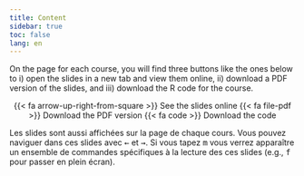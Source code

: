```yaml
---
title: Content
sidebar: true
toc: false
lang: en
---
```


On the page for each course, you will find three buttons like the ones below to i) open the slides in a new tab and view them online, ii) download a PDF version of the slides, and iii) download the R code for the course.

<p class="buttons" style="text-align:center;"><span class="btn btn-danger">{{< fa arrow-up-right-from-square >}} See the slides online </span> <span class="btn btn-danger">{{< fa file-pdf >}} Download the PDF version </span> <span class="btn btn-danger">{{< fa code >}} Download the code </span> </p>

Les slides sont aussi affichées sur la page de chaque cours. Vous pouvez naviguer dans ces slides avec <kbd>←</kbd> et <kbd>→</kbd>. Si vous tapez <kbd>m</kbd> vous verrez apparaître un ensemble de commandes spécifiques à la lecture des ces slides (e.g., <kbd>f</kbd> pour passer en plein écran).
